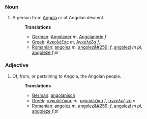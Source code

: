 ===Noun===
#A person from [[Angola]] or of Angolan descent.
#:'''Translations'''
#:*[[German]]: [[Angolaner]] ''m'', [[Angolanerin]] ''f''
#:*[[Greek]]: [[Αγκολέζος]] ''m'', [[Αγκολέζα]] ''f'',
#:*[[Romanian]]: [[angolez]] ''m'', [[angolez&#259;]] ''f'', [[angolezi]] ''m pl'', [[angoleze]] ''f pl''

===Adjective===
#Of, from, or pertaining to Angola, the Angolan people.
#:'''Translations'''
#:*[[German]]: [[angolanisch]]
#:*[[Greek]]: [[αγκολέζικος]] ''m'', [[αγκολέζικη]] ''f'',  [[αγκολέζικο]] ''n''
#:*[[Romanian]]: [[angolez]] ''m'', [[angolez&#259;]] ''f'', [[angolezi]] ''m pl'', [[angoleze]] ''f pl''